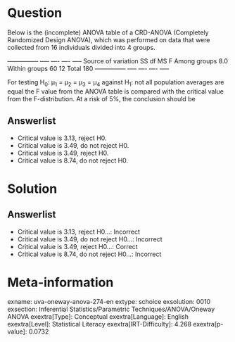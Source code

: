 Question
========

Below is the (incomplete) ANOVA table of a CRD-ANOVA (Completely Randomized Design ANOVA), which was performed on data that were collected from 16 individuals divided into 4 groups.

  --------------- ----- ---- ---- ----- Source of variation SS df MS F Among groups 8.0 Within groups 60 12 Total 180 --------------- ----- ---- ---- -----

For testing H~0~: μ~1~ = μ~2~ = μ~3~ = μ~4~ against H~1~: not all population averages are equal the F value from the ANOVA table is compared with the critical value from the F-distribution. At a risk of 5%, the conclusion should be

Answerlist
----------

* Critical value is 3.13, reject H0.
* Critical value is 3.49, do not reject H0.
* Critical value is 3.49, reject H0.
* Critical value is 8.74, do not reject H0.

Solution
========

Answerlist
----------

* Critical value is 3.13, reject H0...: Incorrect
* Critical value is 3.49, do not reject H0...: Incorrect
* Critical value is 3.49, reject H0...: Correct
* Critical value is 8.74, do not reject H0...: Incorrect

Meta-information
================
exname: uva-oneway-anova-274-en
extype: schoice
exsolution: 0010
exsection: Inferential Statistics/Parametric Techniques/ANOVA/Oneway ANOVA
exextra[Type]: Conceptual
exextra[Language]: English
exextra[Level]: Statistical Literacy
exextra[IRT-Difficulty]: 4.268
exextra[p-value]: 0.0732
